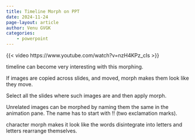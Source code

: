 ```yaml
---
title: Timeline Morph on PPT
date: 2024-11-24
page-layout: article
author: Venu GVGK
categories:
    - powerpoint
---
```



{{< video https://www.youtube.com/watch?v=nzH4KPz_cIs >}}

timeline can become very interesting with this morphing. 

If images are copied across slides, and moved, morph makes them look like they move. 

Select all the slides where such images are and then apply morph. 

Unrelated images can be morphed by naming them the same in the animation pane. The name has to start with !! (two exclamation marks).

character morph makes it look like the words disintegrate into letters and letters rearrange themselves. 


